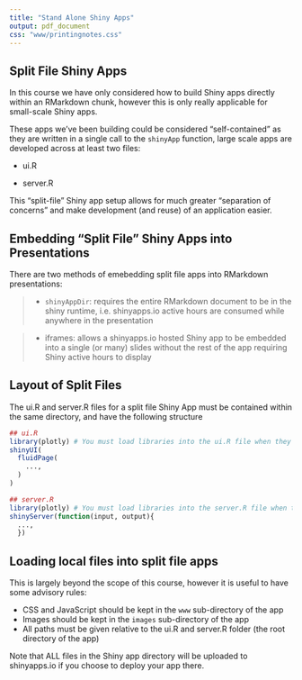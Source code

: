 ```yaml
---
title: "Stand Alone Shiny Apps"
output: pdf_document
css: "www/printingnotes.css"
---
```


## Split File Shiny Apps

In this course we have only considered how to build Shiny apps directly within an RMarkdown chunk, however this is only really applicable for small-scale Shiny apps.

These apps we've been building could be considered "self-contained" as they are written in a single call to the `shinyApp` function, large scale apps are developed across at least two files:

- ui.R

- server.R

This "split-file" Shiny app setup allows for much greater "separation of concerns" and make development (and reuse) of an application easier. 

## Embedding "Split File" Shiny Apps into Presentations

There are two methods of emebedding split file apps into RMarkdown presentations:

>- `shinyAppDir`: requires the entire RMarkdown document to be in the shiny runtime, i.e. shinyapps.io active hours are consumed while anywhere in the presentation

>- iframes: allows a shinyapps.io hosted Shiny app to be embedded into a single (or many) slides without the rest of the app requiring Shiny active hours to display

## Layout of Split Files

The ui.R and server.R files for a split file Shiny App must be contained within the same directory, and have the following structure

```r
## ui.R
library(plotly) # You must load libraries into the ui.R file when they are used in client-side interactions; this includes all libraries for interactive charts
shinyUI(
  fluidPage(
    ...,
  )
)
```

```r
## server.R
library(plotly) # You must load libraries into the server.R file when they are used in server-side interactions; in general every package your app is dependent on must be loaded here
shinyServer(function(input, output){
  ...,
  })
```

## Loading local files into split file apps

This is largely beyond the scope of this course, however it is useful to have some advisory rules:

- CSS and JavaScript should be kept in the `www` sub-directory of the app
- Images should be kept in the `images` sub-directory of the app
- All paths must be given relative to the ui.R and server.R folder (the root directory of the app)

Note that ALL files in the Shiny app directory will be uploaded to shinyapps.io if you choose to deploy your app there.